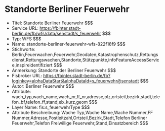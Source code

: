 # Standorte Berliner Feuerwehr
- Titel: Standorte Berliner Feuerwehr $$$
- Service URL: https://fbinter.stadt-berlin.de/fb/wfs/data/senstadt/s_feuerwehr $$$
- Typ: WFS $$$
- Name: standorte-berliner-feuerwehr-wfs-822f16f9 $$$
- Stichworte: Berlin,Feuerwachen,Feuerwehr,Geodaten,Katastrophenschutz,Rettungsdienst,Rettungswachen,Standorte,Stützpunkte,infoFeatureAccessService,inspireidentifiziert $$$
- Anmerkung: Standorte der Berliner Feuerwehr $$$
- Fisbroker URL: https://fbinter.stadt-berlin.de/fb?loginkey=alphaDataStart&alphaDataId=s_feuerwehr@senstadt $$$
- Autor: Berliner Feuerwehr $$$
- Attribute: wach_typ,wach_name,wach_nr,ff_nr,adresse,plz,ortsteil,bezirk,stadt,telefon_bf,telefon_ff,stand,eb_kurz,geom $$$
- Layer Name: fis:s_feuerwehrType $$$
- Attribute Beschreibung: Wache Typ,Wache Name,Wache Nummer,FF Nummer,Adresse,Postleitzahl,Ortsteil,Bezirk,Stadt,Telefon Berliner Feuerwehr,Telefon Freiwillige Feuerwehr,Stand,Einsatzbereich $$$
